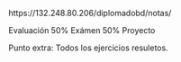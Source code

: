 https://132.248.80.206/diplomadobd/notas/

Evaluación
50% Exámen
50% Proyecto

Punto extra: Todos los ejercicios resuletos.
